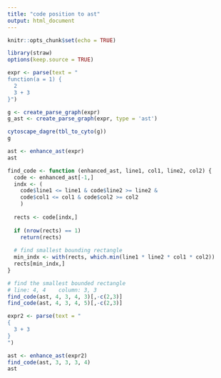 ```yaml
---
title: "code position to ast"
output: html_document
---
```


```r
knitr::opts_chunk$set(echo = TRUE)
```

```r
library(straw)
options(keep.source = TRUE)

expr <- parse(text = "
function(a = 1) {
  2
  3 + 3
}")

g <- create_parse_graph(expr)
g_ast <- create_parse_graph(expr, type = 'ast')

cytoscape_dagre(tbl_to_cyto(g))
g

ast <- enhance_ast(expr)
ast
```

```r
find_code <- function (enhanced_ast, line1, col1, line2, col2) {
  code <- enhanced_ast[-1,]
  indx <- (
    code$line1 <= line1 & code$line2 >= line2 &
    code$col1 <= col1 & code$col2 >= col2
    )
  
  rects <- code[indx,]
  
  if (nrow(rects) == 1)
    return(rects)
  
  # find smallest bounding rectangle
  min_indx <- with(rects, which.min(line1 * line2 * col1 * col2))
  rects[min_indx,]
}

# find the smallest bounded rectangle
# line: 4, 4    column: 3, 3
find_code(ast, 4, 3, 4, 3)[,-c(2,3)]
find_code(ast, 4, 3, 4, 5)[,-c(2,3)]
```

```r
expr2 <- parse(text = "
{
  3 + 3
}
")

ast <- enhance_ast(expr2)
find_code(ast, 3, 3, 3, 4)
ast
```

